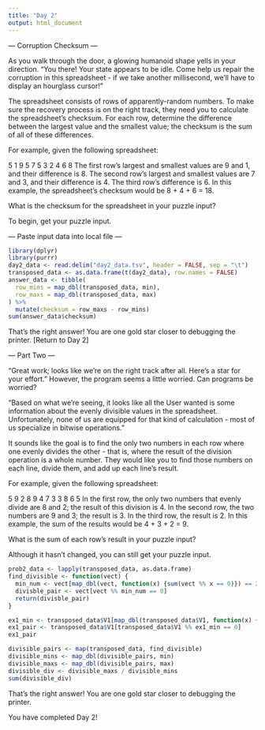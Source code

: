 ```yaml
---
title: "Day 2"
output: html_document
---
```


--- Corruption Checksum ---

As you walk through the door, a glowing humanoid shape yells in your direction. "You there! Your state appears to be idle. Come help us repair the corruption in this spreadsheet - if we take another millisecond, we'll have to display an hourglass cursor!"

The spreadsheet consists of rows of apparently-random numbers. To make sure the recovery process is on the right track, they need you to calculate the spreadsheet's checksum. For each row, determine the difference between the largest value and the smallest value; the checksum is the sum of all of these differences.

For example, given the following spreadsheet:

5 1 9 5
7 5 3
2 4 6 8
The first row's largest and smallest values are 9 and 1, and their difference is 8.
The second row's largest and smallest values are 7 and 3, and their difference is 4.
The third row's difference is 6.
In this example, the spreadsheet's checksum would be 8 + 4 + 6 = 18.

What is the checksum for the spreadsheet in your puzzle input?

To begin, get your puzzle input.

--- Paste input data into local file ---

```r
library(dplyr)
library(purrr)
day2_data <- read.delim("day2_data.tsv", header = FALSE, sep = "\t")
transposed_data <- as.data.frame(t(day2_data), row.names = FALSE)
answer_data <- tibble(
  row_mins = map_dbl(transposed_data, min),
  row_maxs = map_dbl(transposed_data, max)
) %>% 
  mutate(checksum = row_maxs - row_mins)
sum(answer_data$checksum)
```

That's the right answer! You are one gold star closer to debugging the printer. [Return to Day 2]

--- Part Two ---

"Great work; looks like we're on the right track after all. Here's a star for your effort." However, the program seems a little worried. Can programs be worried?

"Based on what we're seeing, it looks like all the User wanted is some information about the evenly divisible values in the spreadsheet. Unfortunately, none of us are equipped for that kind of calculation - most of us specialize in bitwise operations."

It sounds like the goal is to find the only two numbers in each row where one evenly divides the other - that is, where the result of the division operation is a whole number. They would like you to find those numbers on each line, divide them, and add up each line's result.

For example, given the following spreadsheet:

5 9 2 8
9 4 7 3
3 8 6 5
In the first row, the only two numbers that evenly divide are 8 and 2; the result of this division is 4.
In the second row, the two numbers are 9 and 3; the result is 3.
In the third row, the result is 2.
In this example, the sum of the results would be 4 + 3 + 2 = 9.

What is the sum of each row's result in your puzzle input?

Although it hasn't changed, you can still get your puzzle input.

```r
prob2_data <- lapply(transposed_data, as.data.frame)
find_divisible <- function(vect) {
  min_num <- vect[map_dbl(vect, function(x) {sum(vect %% x == 0)}) == 2]
  divisble_pair <- vect[vect %% min_num == 0]
  return(divisble_pair)
}

ex1_min <- transposed_data$V1[map_dbl(transposed_data$V1, function(x) {sum(transposed_data$V1 %% x == 0)}) == 2]
ex1_pair <- transposed_data$V1[transposed_data$V1 %% ex1_min == 0]
ex1_pair

divisible_pairs <- map(transposed_data, find_divisible)
divisible_mins <- map_dbl(divisible_pairs, min)
divisible_maxs <- map_dbl(divisible_pairs, max)
divisible_div <- divisible_maxs / divisible_mins
sum(divisible_div)
```

That's the right answer! You are one gold star closer to debugging the printer.

You have completed Day 2! 

